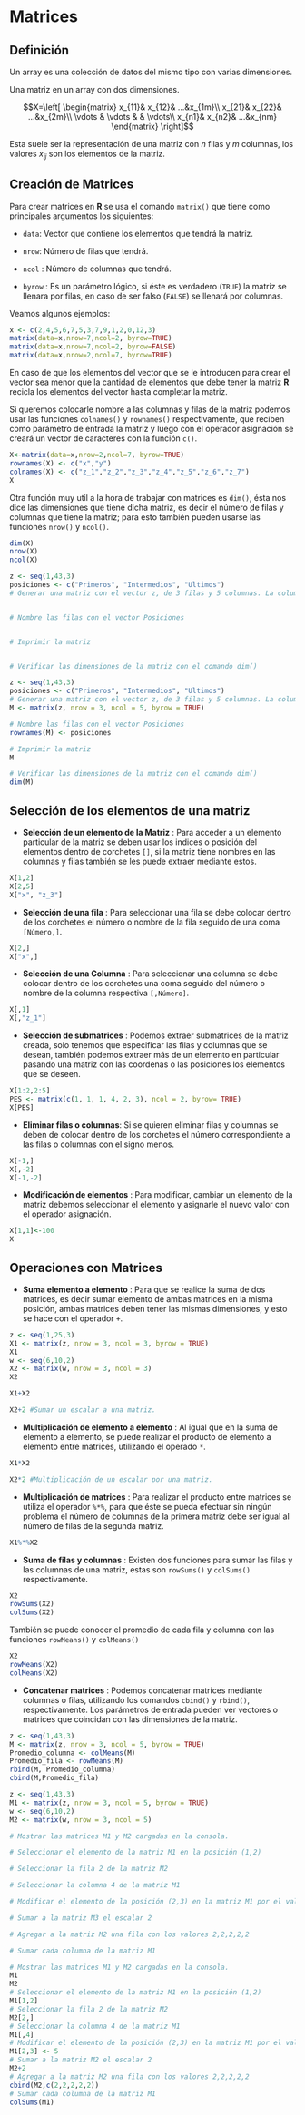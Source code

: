 # Matrices

## Definición

Un array es una colección de datos del mismo tipo con varias dimensiones.

Una matriz en un array con dos dimensiones.

$$X=\left[ 
\begin{matrix}
x_{11}& x_{12}& ...&x_{1m}\\
x_{21}& x_{22}& ...&x_{2m}\\
\vdots & \vdots &  & \vdots\\
x_{n1}& x_{n2}& ...&x_{nm}
\end{matrix}
\right]$$

Esta suele ser la representación de una matriz con $n$ filas y $m$ columnas, los valores $x_{ij}$ son los elementos de la matriz.

## Creación de Matrices

Para crear matrices en __R__ se usa el comando `matrix()` que tiene como principales argumentos los siguientes:

- `data`: Vector que contiene los elementos que tendrá la matriz.

- `nrow`: Número de filas que tendrá.

- `ncol` : Número de columnas que tendrá.

- `byrow` : Es un parámetro lógico, si éste es verdadero (`TRUE`) la matriz se llenara por filas, en caso de ser falso (`FALSE`) se llenará por columnas.

Veamos algunos ejemplos:

```r
x <- c(2,4,5,6,7,5,3,7,9,1,2,0,12,3)
matrix(data=x,nrow=7,ncol=2, byrow=TRUE)
matrix(data=x,nrow=7,ncol=2, byrow=FALSE)
matrix(data=x,nrow=2,ncol=7, byrow=TRUE)
```

En caso de que los elementos del vector que se le introducen para crear el vector sea menor que la cantidad de elementos que debe tener la matriz __R__ recicla los elementos del vector hasta completar la matriz.

Si queremos colocarle nombre a las columnas y filas de la matriz podemos usar las funciones `colnames()` y `rownames()` respectivamente, que reciben como parámetro de entrada la matriz y luego con el operador asignación se creará un vector de caracteres con la función `c()`.

```r
X<-matrix(data=x,nrow=2,ncol=7, byrow=TRUE)
rownames(X) <- c("x","y")
colnames(X) <- c("z_1","z_2","z_3","z_4","z_5","z_6","z_7")
X
```

Otra función muy util a la hora de trabajar con matrices es `dim()`, ésta nos dice las dimensiones que tiene dicha matriz, es decir el número de filas y columnas que tiene la matriz; para esto también pueden usarse las funciones `nrow()` y `ncol()`.

```r
dim(X)
nrow(X)
ncol(X)
```

```r
z <- seq(1,43,3)
posiciones <- c("Primeros", "Intermedios", "Ultimos")
# Generar una matriz con el vector z, de 3 filas y 5 columnas. La columna debe ser llenada por las filas.


# Nombre las filas con el vector Posiciones


# Imprimir la matriz


# Verificar las dimensiones de la matriz con el comando dim()


```

```r
z <- seq(1,43,3)
posiciones <- c("Primeros", "Intermedios", "Ultimos")
# Generar una matriz con el vector z, de 3 filas y 5 columnas. La columna debe ser llenada por las filas.
M <- matrix(z, nrow = 3, ncol = 5, byrow = TRUE)

# Nombre las filas con el vector Posiciones
rownames(M) <- posiciones

# Imprimir la matriz
M

# Verificar las dimensiones de la matriz con el comando dim()
dim(M)
```

## Selección de los elementos de una matriz

- __Selección de un elemento de la Matriz__ : Para acceder a un elemento particular de la matriz se deben usar los indices o posición del elementos dentro de corchetes `[]`, si la matriz tiene nombres en las columnas y filas también se les puede extraer mediante estos.

```r
X[1,2]
X[2,5]
X["x", "z_3"]
```

- __Selección de una fila__ : Para seleccionar una fila se debe colocar dentro de los corchetes el número o nombre de la fila seguido de una coma `[Número,]`.

```r
X[2,]
X["x",]
```

- __Selección de una Columna__ : Para seleccionar una columna se debe colocar dentro de los corchetes una coma seguido del número o nombre de la columna respectiva `[,Número]`.

```r
X[,1]
X[,"z_1"]
```

- __Selección de submatrices__ : Podemos extraer submatrices de la matriz creada, solo tenemos que especificar las filas y columnas que se desean, también podemos extraer más de un elemento en particular pasando una matriz con las coordenas o las posiciones los elementos que se deseen. 

```r
X[1:2,2:5]
PES <- matrix(c(1, 1, 1, 4, 2, 3), ncol = 2, byrow= TRUE)
X[PES]
```

- __Eliminar filas o columnas__: Si se quieren eliminar filas y columnas se deben de colocar dentro de los corchetes el número correspondiente a las filas o columnas con el signo menos.


```r
X[-1,]
X[,-2]
X[-1,-2]
```

- __Modificación de elementos__ : Para modificar, cambiar un elemento de la matriz debemos seleccionar el elemento y asignarle el nuevo valor con el operador asignación.

```r
X[1,1]<-100
X
```

## Operaciones con Matrices

- __Suma elemento a elemento__ : Para que se realice la suma de dos matrices, es decir sumar elemento de ambas matrices en la misma posición, ambas matrices deben tener las mismas dimensiones, y esto se hace con el operador `+`.

```r
z <- seq(1,25,3)
X1 <- matrix(z, nrow = 3, ncol = 3, byrow = TRUE)
X1
w <- seq(6,10,2)
X2 <- matrix(w, nrow = 3, ncol = 3)
X2

X1+X2

X2+2 #Sumar un escalar a una matriz.
```

- __Multiplicación de elemento a elemento__ : Al igual que en la suma de elemento a elemento, se puede realizar el producto de elemento a elemento entre matrices, utilizando el operado `*`.

```r
X1*X2

X2*2 #Multiplicación de un escalar por una matriz.
```

- __Multiplicación de matrices__ : Para realizar el producto entre matrices se utiliza el operador `%*%`, para que éste se pueda efectuar sin ningún problema el número de columnas de la primera matriz debe ser igual al número de filas de la segunda matriz.

```r
X1%*%X2
```

- __Suma de filas y columnas__ : Existen dos funciones para sumar las filas y las columnas de una matriz, estas son `rowSums()` y `colSums()` respectivamente. 

```r
X2
rowSums(X2)
colSums(X2)
```

También se puede conocer el promedio de cada fila y columna con las funciones `rowMeans()` y `colMeans()`

```r
X2
rowMeans(X2)
colMeans(X2)
```

- __Concatenar matrices__ : Podemos concatenar matrices mediante columnas o filas, utilizando los comandos `cbind()` y `rbind()`, respectivamente. Los parámetros de entrada pueden ver vectores o matrices que coincidan con las dimensiones de la matriz.

```r
z <- seq(1,43,3)
M <- matrix(z, nrow = 3, ncol = 5, byrow = TRUE)
Promedio_columna <- colMeans(M)
Promedio_fila <- rowMeans(M)
rbind(M, Promedio_columna)
cbind(M,Promedio_fila)
```

```r
z <- seq(1,43,3)
M1 <- matrix(z, nrow = 3, ncol = 5, byrow = TRUE)
w <- seq(6,10,2)
M2 <- matrix(w, nrow = 3, ncol = 5)
```

```r
# Mostrar las matrices M1 y M2 cargadas en la consola.

# Seleccionar el elemento de la matriz M1 en la posición (1,2) 

# Seleccionar la fila 2 de la matriz M2

# Seleccionar la columna 4 de la matriz M1

# Modificar el elemento de la posición (2,3) en la matriz M1 por el valor 5

# Sumar a la matriz M3 el escalar 2

# Agregar a la matriz M2 una fila con los valores 2,2,2,2,2

# Sumar cada columna de la matriz M1

```

```r
# Mostrar las matrices M1 y M2 cargadas en la consola.
M1
M2
# Seleccionar el elemento de la matriz M1 en la posición (1,2) 
M1[1,2]
# Seleccionar la fila 2 de la matriz M2
M2[2,]
# Seleccionar la columna 4 de la matriz M1
M1[,4]
# Modificar el elemento de la posición (2,3) en la matriz M1 por el valor 5
M1[2,3] <- 5
# Sumar a la matriz M2 el escalar 2
M2+2 
# Agregar a la matriz M2 una fila con los valores 2,2,2,2,2
cbind(M2,c(2,2,2,2,2))
# Sumar cada columna de la matriz M1
colSums(M1)
```

